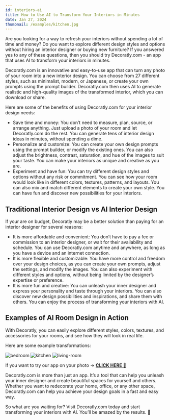 ```yaml
---
id: interiors-ai
title: How to Use AI to Transform Your Interiors in Minutes
date: Jan 27, 2024
thumbnail: /examples/kitchen.jpg
---
```


Are you looking for a way to refresh your interiors without spending a lot of time and money? Do you want to explore different design styles and options without hiring an interior designer or buying new furniture? If you answered yes to any of these questions, then you should try Decoratly.com - an app that uses AI to transform your interiors in minutes.

Decoratly.com is an innovative and easy-to-use app that can turn any photo of your room into a new interior design. You can choose from 27 different styles, such as minimalist, modern, or Japanese, or create your own prompts using the prompt builder. Decoratly.com then uses AI to generate realistic and high-quality images of the transformed interior, which you can download or share.

Here are some of the benefits of using Decoratly.com for your interior design needs:

- Save time and money: You don’t need to measure, plan, source, or arrange anything. Just upload a photo of your room and let Decoratly.com do the rest. You can generate tens of interior design ideas in minutes, without spending a dime.
- Personalize and customize: You can create your own design prompts using the prompt builder, or modify the existing ones. You can also adjust the brightness, contrast, saturation, and hue of the images to suit your taste. You can make your interiors as unique and creative as you are.
- Experiment and have fun: You can try different design styles and options without any risk or commitment. You can see how your room would look like in different colors, textures, patterns, and layouts. You can also mix and match different elements to create your own style. You can have fun and discover new possibilities for your interiors.

## Traditional Interior Design vs AI Interior Design

If your are on budget, Decoratly may be a better solution than paying for an interior designer for several reasons:

- It is more affordable and convenient: You don’t have to pay a fee or commission to an interior designer, or wait for their availability and schedule. You can use Decoratly.com anytime and anywhere, as long as you have a device and an internet connection.
- It is more flexible and customizable: You have more control and freedom over your design choices, as you can create your own prompts, adjust the settings, and modify the images. You can also experiment with different styles and options, without being limited by the designer’s expertise or preference.
- It is more fun and creative: You can unleash your inner designer and express your personality and taste through your interiors. You can also discover new design possibilities and inspirations, and share them with others. You can enjoy the process of transforming your interiors with AI.

## Examples of AI Room Design in Action

With Decoratly, you can easily explore different styles, colors, textures, and accessories for your rooms, and see how they will look in real life.

Here are some example transformations:

![bedroom](/examples/bedroom.jpg)
![kitchen](/examples/kitchen.jpg)
![living-room](/examples/living-room.jpg)

If you want to try our app on your photo → [**CLICK HERE** 🏡](https://www.decoratly.com)

Decoratly.com is more than just an app. It’s a tool that can help you unleash your inner designer and create beautiful spaces for yourself and others. Whether you want to redecorate your home, office, or any other space, Decoratly.com can help you achieve your design goals in a fast and easy way.

So what are you waiting for? Visit Decoratly.com today and start transforming your interiors with AI. You’ll be amazed by the results. 🙌
